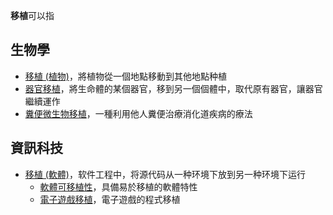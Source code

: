 '''移植'''可以指

== 生物學 ==

* [[移植_(植物)|移植 (植物)]]，將植物從一個地點移動到其他地點种植
* [[器官移植|器官移植]]，將生命體的某個器官，移到另一個個體中，取代原有器官，讓器官繼續運作
* [[糞便微生物移植|糞便微生物移植]]，一種利用他人糞便治療消化道疾病的療法

== 資訊科技 ==

* [[移植_(軟體)|移植 (軟體)]]，软件工程中，将源代码从一种环境下放到另一种环境下运行
** [[軟體可移植性|軟體可移植性]]，具備易於移植的軟體特性
** [[電子遊戲移植|電子遊戲移植]]，電子遊戲的程式移植

{{disambig|Cat=二字译名消歧义}}